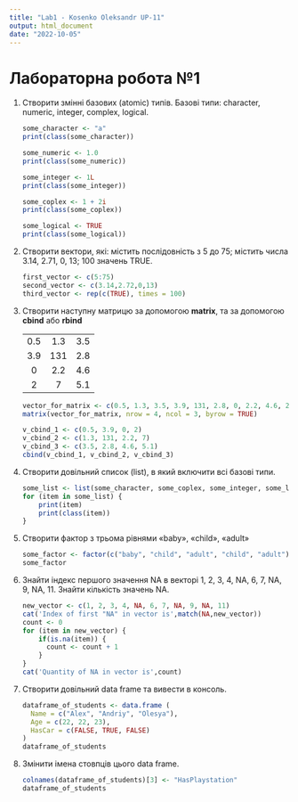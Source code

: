 ```yaml
---
title: "Lab1 - Kosenko Oleksandr UP-11"
output: html_document
date: "2022-10-05"
---
```


# Лабораторна робота №1

1.  Створити змінні базових (atomic) типів. Базові типи: character, numeric, integer, complex, logical.

    ```r
    some_character <- "a"
    print(class(some_character))

    some_numeric <- 1.0
    print(class(some_numeric))

    some_integer <- 1L
    print(class(some_integer))

    some_coplex <- 1 + 2i
    print(class(some_coplex))

    some_logical <- TRUE
    print(class(some_logical))
    ```

2.  Створити вектори, які: містить послідовність з 5 до 75; містить числа 3.14, 2.71, 0, 13; 100 значень TRUE.

    ```r
    first_vector <- c(5:75)
    second_vector <- c(3.14,2.72,0,13)
    third_vector <- rep(c(TRUE), times = 100)

    ```

3.  Створити наступну матрицю за допомогою **matrix**, та за допомогою **cbind** або **rbind**

    |     |     |     |
    |:---:|:---:|:---:|
    | 0.5 | 1.3 | 3.5 |
    | 3.9 | 131 | 2.8 |
    |  0  | 2.2 | 4.6 |
    |  2  |  7  | 5.1 |

    ```r
    vector_for_matrix <- c(0.5, 1.3, 3.5, 3.9, 131, 2.8, 0, 2.2, 4.6, 2, 7, 5.1)
    matrix(vector_for_matrix, nrow = 4, ncol = 3, byrow = TRUE)

    v_cbind_1 <- c(0.5, 3.9, 0, 2)
    v_cbind_2 <- c(1.3, 131, 2.2, 7)
    v_cbind_3 <- c(3.5, 2.8, 4.6, 5.1)
    cbind(v_cbind_1, v_cbind_2, v_cbind_3)

    ```

4.  Створити довільний список (list), в який включити всі базові типи.

    ```r
    some_list <- list(some_character, some_coplex, some_integer, some_logical, some_numeric)
    for (item in some_list) {
        print(item)
        print(class(item))
    }

    ```

5.  Створити фактор з трьома рівнями «baby», «child», «adult»

    ```r
    some_factor <- factor(c("baby", "child", "adult", "child", "adult"), levels = c("baby", "child", "adult"))
    some_factor
    ```

6.  Знайти індекс першого значення NA в векторі 1, 2, 3, 4, NA, 6, 7, NA, 9, NA, 11. Знайти кількість значень NA.

    ```r
    new_vector <- c(1, 2, 3, 4, NA, 6, 7, NA, 9, NA, 11)
    cat('Index of first "NA" in vector is',match(NA,new_vector))
    count <- 0
    for (item in new_vector) {
        if(is.na(item)) {
          count <- count + 1
        }
    }
    cat('Quantity of NA in vector is',count)
    ```

7.  Створити довільний data frame та вивести в консоль.

    ```r
    dataframe_of_students <- data.frame (
      Name = c("Alex", "Andriy", "Olesya"),
      Age = c(22, 22, 23),
      HasCar = c(FALSE, TRUE, FALSE)
    )
    dataframe_of_students
    ```

8.  Змінити імена стовпців цього data frame.

    ```r
    colnames(dataframe_of_students)[3] <- "HasPlaystation"
    dataframe_of_students
    ```
